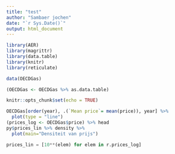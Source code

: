 ---
title: "test"
author: "Sambaer jochen"
date: "`r Sys.Date()`"
output: html_document
---

```{r setup,include=FALSE}
library(AER)
library(magrittr)
library(data.table)
library(knitr)
library(reticulate)

data(OECDGas)

(OECDGas <- OECDGas %>% as.data.table)

knitr::opts_chunk$set(echo = TRUE)
```



```{r}

OECDGas[order(year), .(`Mean price`= mean(price)), year] %>%
  plot(type = "line")
(prices_log <- OECDGas$price) %>% head
py$prices_lin %>% density %>%
  plot(main="Densiteit van prijs")
```

```{python}

prices_lin = [10**(elem) for elem in r.prices_log]

```

